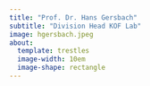 ```yaml
---
title: "Prof. Dr. Hans Gersbach"
subtitle: "Division Head KOF Lab"
image: hgersbach.jpeg
about:
  template: trestles
  image-width: 10em
  image-shape: rectangle
---
```


